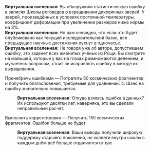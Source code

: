 {{Диалог Начало}}
:'''Виртуальная вселенная:''' Вы обнаружили статистическую ошибку в записях Школы роговедов о взращивании диковинных зверей. У зверей, произведённых в условиях постоянной температуры, коэффициент деформации при увеличении размеров ниже нормы на 3%.
:'''Виртуальная вселенная:''' Но вам очевидно, что если это будет опубликовано как текущий исследовательский базис, все предыдущие научные достижения рухнут в одночасье.
:'''Виртуальная вселенная:''' Не говоря уже об авторе, допустившем ошибку, это заденет всех именитых учёных из Рощи. Вы смотрите на малышей, которые у вас на глазах размножаются делением, и мучаетесь вопросом, стоит ли исправлять ошибку в методе их выращивания.
:{{Диалог|Звезда}} Пренебречь ошибками &mdash; Потратить 50 космических фрагментов и получить благословения, требуемые для уравнений: 4. Шанс на ошибку значительно повышается.
::'''Виртуальная вселенная:''' Откуда взялась ошибка в данных? Их используют десятки лет, наверняка, это вы сделали неправильный расчёт.
:{{Диалог|Звезда}} Выполнить корректировки &mdash; Получить 150 космических фрагментов. Ошибок больше не будет.
::'''Виртуальная вселенная:''' Ваши выводы получили широкую поддержку старшего поколения, но коллеги внутри школы с каждым днём всё больше отдаляются от вас
{{Диалог Конец}}